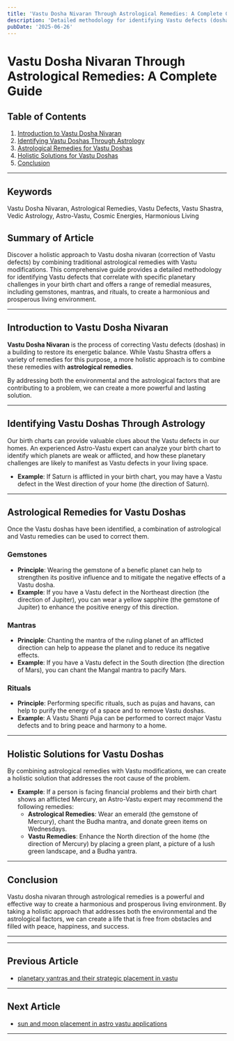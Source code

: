 ```yaml
---
title: 'Vastu Dosha Nivaran Through Astrological Remedies: A Complete Guide'
description: 'Detailed methodology for identifying Vastu defects (doshas) that correlate with specific planetary challenges in a birth chart, and comprehensive remedial measures combining traditional astrological practices (gemstones, mantras, rituals) with Vastu modifications to create holistic solutions for residents.'
pubDate: '2025-06-26'
---
```


# Vastu Dosha Nivaran Through Astrological Remedies: A Complete Guide

## Table of Contents
1. [Introduction to Vastu Dosha Nivaran](#introduction-to-vastu-dosha-nivaran)
2. [Identifying Vastu Doshas Through Astrology](#identifying-vastu-doshas-through-astrology)
3. [Astrological Remedies for Vastu Doshas](#astrological-remedies-for-vastu-doshas)
4. [Holistic Solutions for Vastu Doshas](#holistic-solutions-for-vastu-doshas)
5. [Conclusion](#conclusion)

---

## Keywords
Vastu Dosha Nivaran, Astrological Remedies, Vastu Defects, Vastu Shastra, Vedic Astrology, Astro-Vastu, Cosmic Energies, Harmonious Living

## Summary of Article
Discover a holistic approach to Vastu dosha nivaran (correction of Vastu defects) by combining traditional astrological remedies with Vastu modifications. This comprehensive guide provides a detailed methodology for identifying Vastu defects that correlate with specific planetary challenges in your birth chart and offers a range of remedial measures, including gemstones, mantras, and rituals, to create a harmonious and prosperous living environment.

---

## Introduction to Vastu Dosha Nivaran

**Vastu Dosha Nivaran** is the process of correcting Vastu defects (doshas) in a building to restore its energetic balance. While Vastu Shastra offers a variety of remedies for this purpose, a more holistic approach is to combine these remedies with **astrological remedies**.

By addressing both the environmental and the astrological factors that are contributing to a problem, we can create a more powerful and lasting solution.

---

## Identifying Vastu Doshas Through Astrology

Our birth charts can provide valuable clues about the Vastu defects in our homes. An experienced Astro-Vastu expert can analyze your birth chart to identify which planets are weak or afflicted, and how these planetary challenges are likely to manifest as Vastu defects in your living space.

- **Example**: If Saturn is afflicted in your birth chart, you may have a Vastu defect in the West direction of your home (the direction of Saturn).

---

## Astrological Remedies for Vastu Doshas

Once the Vastu doshas have been identified, a combination of astrological and Vastu remedies can be used to correct them.

### Gemstones

- **Principle**: Wearing the gemstone of a benefic planet can help to strengthen its positive influence and to mitigate the negative effects of a Vastu dosha.
- **Example**: If you have a Vastu defect in the Northeast direction (the direction of Jupiter), you can wear a yellow sapphire (the gemstone of Jupiter) to enhance the positive energy of this direction.

### Mantras

- **Principle**: Chanting the mantra of the ruling planet of an afflicted direction can help to appease the planet and to reduce its negative effects.
- **Example**: If you have a Vastu defect in the South direction (the direction of Mars), you can chant the Mangal mantra to pacify Mars.

### Rituals

- **Principle**: Performing specific rituals, such as pujas and havans, can help to purify the energy of a space and to remove Vastu doshas.
- **Example**: A Vastu Shanti Puja can be performed to correct major Vastu defects and to bring peace and harmony to a home.

---

## Holistic Solutions for Vastu Doshas

By combining astrological remedies with Vastu modifications, we can create a holistic solution that addresses the root cause of the problem.

- **Example**: If a person is facing financial problems and their birth chart shows an afflicted Mercury, an Astro-Vastu expert may recommend the following remedies:
    - **Astrological Remedies**: Wear an emerald (the gemstone of Mercury), chant the Budha mantra, and donate green items on Wednesdays.
    - **Vastu Remedies**: Enhance the North direction of the home (the direction of Mercury) by placing a green plant, a picture of a lush green landscape, and a Budha yantra.

---

## Conclusion

Vastu dosha nivaran through astrological remedies is a powerful and effective way to create a harmonious and prosperous living environment. By taking a holistic approach that addresses both the environmental and the astrological factors, we can create a life that is free from obstacles and filled with peace, happiness, and success.

---
---

## Previous Article
- [planetary yantras and their strategic placement in vastu](200808_planetary_yantras_and_their_strategic_placement_in_vastu.mdx)

---

## Next Article
- [sun and moon placement in astro vastu applications](200810_sun_and_moon_placement_in_astro_vastu_applications.mdx)

---
